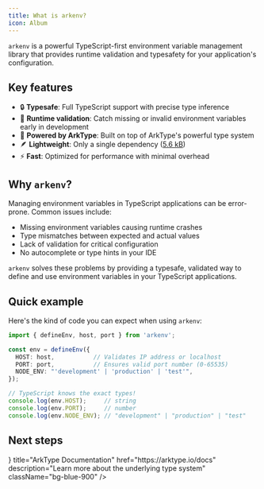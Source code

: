```yaml
---
title: What is arkenv?
icon: Album
---
```



`arkenv` is a powerful TypeScript-first environment variable management library that provides runtime validation and typesafety for your application's configuration.

## Key features

- 🔒 **Typesafe**: Full TypeScript support with precise type inference
- 🚀 **Runtime validation**: Catch missing or invalid environment variables early in development
- 💪 **Powered by ArkType**: Built on top of ArkType's powerful type system
- 🪶 **Lightweight**: Only a single dependency ([5.6 kB](https://bundlephobia.com/package/chalk@5.4.1))
- ⚡ **Fast**: Optimized for performance with minimal overhead

## Why `arkenv`?

Managing environment variables in TypeScript applications can be error-prone. Common issues include:
- Missing environment variables causing runtime crashes
- Type mismatches between expected and actual values
- Lack of validation for critical configuration
- No autocomplete or type hints in your IDE

`arkenv` solves these problems by providing a typesafe, validated way to define and use environment variables in your TypeScript applications.

## Quick example

Here's the kind of code you can expect when using `arkenv`:

```ts title="example.ts"
import { defineEnv, host, port } from 'arkenv';

const env = defineEnv({
  HOST: host,           // Validates IP address or localhost
  PORT: port,           // Ensures valid port number (0-65535)
  NODE_ENV: "'development' | 'production' | 'test'",
});

// TypeScript knows the exact types!
console.log(env.HOST);     // string
console.log(env.PORT);     // number
console.log(env.NODE_ENV); // "development" | "production" | "test"
```

## Next steps

<Cards>
  <Card title="Quickstart" href="/docs/quickstart" description="Quickly get started with arkenv in your project" />
  <Card title="arkenv on GitHub" href="https://github.com/yamcodes/arkenv" description="View the source code and contribute to the project" />
  <Card icon={<BookOpen />} title="ArkType Documentation" href="https://arktype.io/docs" description="Learn more about the underlying type system" className="bg-blue-900" />
</Cards>